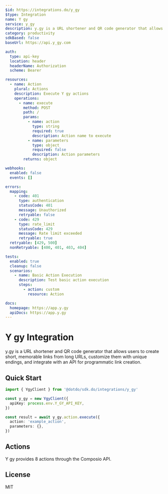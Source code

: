 ```yaml
---
$id: https://integrations.do/y_gy
$type: Integration
name: Y gy
service: y_gy
description: y.gy is a URL shortener and QR code generator that allows users to create short, memorable links from long URLs, customize them with unique endings, and integrate with an API for programmatic link creation.
category: productivity
sdkBased: false
baseUrl: https://api.y_gy.com

auth:
  type: api-key
  location: header
  headerName: Authorization
  scheme: Bearer

resources:
  - name: Action
    plural: Actions
    description: Execute Y gy actions
    operations:
      - name: execute
        method: POST
        path: /
        params:
          - name: action
            type: string
            required: true
            description: Action name to execute
          - name: parameters
            type: object
            required: false
            description: Action parameters
        returns: object

webhooks:
  enabled: false
  events: []

errors:
  mapping:
    - code: 401
      type: authentication
      statusCode: 401
      message: Unauthorized
      retryable: false
    - code: 429
      type: rate_limit
      statusCode: 429
      message: Rate limit exceeded
      retryable: true
  retryable: [429, 500]
  nonRetryable: [400, 401, 403, 404]

tests:
  enabled: true
  cleanup: false
  scenarios:
    - name: Basic Action Execution
      description: Test basic action execution
      steps:
        - action: custom
          resource: Action

docs:
  homepage: https://app.y.gy
  apiDocs: https://app.y.gy
---
```


# Y gy Integration

y.gy is a URL shortener and QR code generator that allows users to create short, memorable links from long URLs, customize them with unique endings, and integrate with an API for programmatic link creation.

## Quick Start

```typescript
import { YgyClient } from '@dotdo/sdk.do/integrations/y_gy'

const y_gy = new YgyClient({
  apiKey: process.env.Y_GY_API_KEY,
})

const result = await y_gy.action.execute({
  action: 'example_action',
  parameters: {},
})
```

## Actions

Y gy provides 8 actions through the Composio API.

## License

MIT
